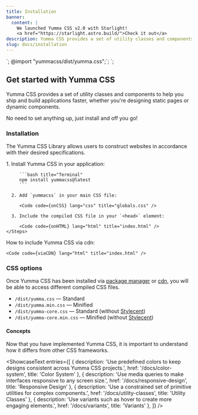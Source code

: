 ```yaml
---
title: Installation
banner:
  content: |
    We launched Yumma CSS v2.0 with Starlight!
    <a href="https://starlight.astro.build/">Check it out</a>
description: Yumma CSS provides a set of utility classes and components to help you ship and build applications faster, whether you're designing static pages or dynamic components.
slug: docs/installation
---
```



<link rel="stylesheet" href="styles/globals.css">`;
@import "yummacss/dist/yumma.css";`;
<link href="https://cdn.jsdelivr.net/gh/yumma-lib/yumma-css@latest/dist/yumma.min.css" rel="stylesheet" crossorigin="anonymous">`;

## Get started with Yumma CSS

Yumma CSS provides a set of utility classes and components to help you ship and build applications faster, whether you're designing static pages or dynamic components.

No need to set anything up, just install and off you go!

### Installation

The Yumma CSS Library allows users to construct websites in accordance with their desired specifications.

<Tabs>
  <TabItem label="Package Manager" icon="seti:npm">
    <Steps>
      1. Install Yumma CSS in your application:

         ```bash title="Terminal"
         npm install yummacss@latest
         ```

      2. Add `yummacss` in your main CSS file:

         <Code code={onCSS} lang="css" title="globals.css" />

      3. Include the compiled CSS file in your `<head>` element:

         <Code code={onHTML} lang="html" title="index.html" />
    </Steps>
  </TabItem>

  <TabItem label="Play CDN" icon="seti:html">
    How to include Yumma CSS via cdn:

    <Code code={viaCDN} lang="html" title="index.html" />
  </TabItem>
</Tabs>

### CSS options

Once Yumma CSS has been installed via [package manager](https://www.npmjs.com/package/yummacss) or [cdn](https://www.jsdelivr.com/package/npm/yummacss), you will be able to access different compiled CSS files.

- `/dist/yumma.css` — Standard
- `/dist/yumma.min.css` — Minified
- `/dist/yumma-core.css` — Standard (without [Stylecent](/docs/stylecent))
- `/dist/yumma-core.min.css` — Minified (without [Stylecent](/docs/stylecent))

#### Concepts

Now that you have implemented Yumma CSS, it is important to understand how it differs from other CSS frameworks.

<ShowcaseText
 entries={[
  {
    description: 'Use predefined colors to keep designs consistent across Yumma CSS projects.',
    href: '/docs/color-system',
    title: 'Color System'
  },
  {
    description: 'Use media queries to make interfaces responsive to any screen size.',
    href: '/docs/responsive-design',
    title: 'Responsive Design'
  },
  {
    description: 'Use a constrained set of primitive utilities for complex components.',
    href: '/docs/utility-classes',
    title: 'Utility Classes'
  },
  {
    description: 'Use variants such as hover to create more engaging elements.',
    href: '/docs/variants',
    title: 'Variants'
  },
 ]}
/>